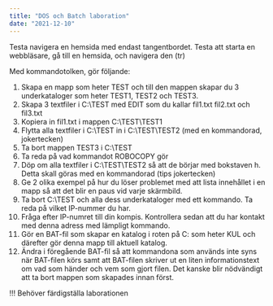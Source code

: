 ```yaml
---
title: "DOS och Batch laboration"
date: "2021-12-10"
---
```


Testa navigera en hemsida med endast tangentbordet.
Testa att starta en webbläsare, gå till en hemsida, och navigera den (tr)

Med kommandotolken, gör följande:

1. Skapa en mapp som heter TEST och till den mappen skapar du 3 underkataloger som heter TEST1, TEST2 och TEST3.
2. Skapa 3 textfiler i C:\TEST med EDIT som du kallar fil1.txt fil2.txt och fil3.txt
3. Kopiera in fil1.txt i mappen C:\TEST\TEST1
4. Flytta alla textfiler i C:\TEST in i C:\TEST\TEST2 (med en kommandorad, jokertecken)
5. Ta bort mappen TEST3 i C:\TEST
6. Ta reda på vad kommandot ROBOCOPY gör
7. Döp om alla textfiler i C:\TEST\TEST2 så att de börjar med bokstaven h. Detta skall göras med
   en kommandorad (tips jokertecken)
8. Ge 2 olika exempel på hur du löser problemet med att lista innehållet i en mapp så att det
   blir en paus vid varje skärmbild.
9. Ta bort C:\TEST och alla dess underkataloger med ett kommando.
   Ta reda på vilket IP-nummer du har.
10. Fråga efter IP-numret till din kompis. Kontrollera sedan att du har kontakt med denna adress
    med lämpligt kommando.
11. Gör en BAT-fil som skapar en katalog i roten på C: som heter KUL och därefter gör denna mapp till aktuell katalog.
12. Ändra i föregående BAT-fil så att kommandona som används inte syns när BAT-filen körs samt att BAT-filen skriver ut en liten informationstext om vad som händer och vem som gjort filen. Det kanske blir nödvändigt att ta bort mappen som skapades innan först.

!!! Behöver färdigställa laborationen
